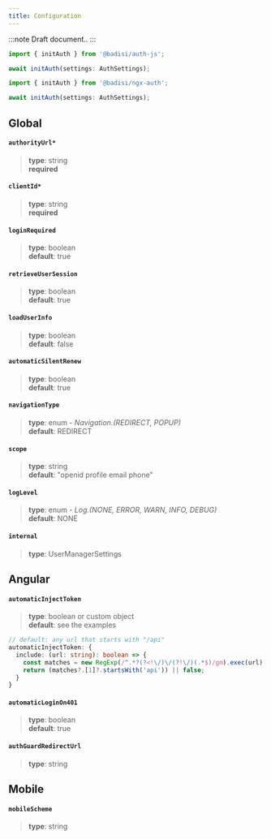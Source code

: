 ```yaml
---
title: Configuration
---
```




:::note
Draft document..
:::
<br/>

<Tabs>
<TabItem value="auth-js" label="VanillaJS" default>

```js
import { initAuth } from '@badisi/auth-js';

await initAuth(settings: AuthSettings);
```

</TabItem>
<TabItem value="ngx-auth" label="Angular">

```ts
import { initAuth } from '@badisi/ngx-auth';

await initAuth(settings: AuthSettings);
```

</TabItem>
</Tabs>


## Global

#### `authorityUrl*`
> **type**: string<br/>
> **required**

#### `clientId*`
> **type**: string<br/>
> **required**

#### `loginRequired`
> **type**: boolean<br/>
> **default**: true

#### `retrieveUserSession`
> **type**: boolean<br/>
> **default**: true

#### `loadUserInfo`
> **type**: boolean<br/>
> **default**: false

#### `automaticSilentRenew`
> **type**: boolean<br/>
> **default**: true

#### `navigationType`
> **type**: enum - *Navigation.(REDIRECT, POPUP)*<br/>
> **default**: REDIRECT

#### `scope`
> **type**: string<br/>
> **default**: "openid profile email phone"

#### `logLevel`
> **type**: enum - *Log.(NONE, ERROR, WARN, INFO, DEBUG)*<br/>
> **default**: NONE

#### `internal`
> **type**: UserManagerSettings<br/>


## Angular

#### `automaticInjectToken`
> **type**: boolean or custom object<br/>
> **default**: see the examples

```ts title="Examples"
// default: any url that starts with "/api"
automaticInjectToken: {
  include: (url: string): boolean => {
    const matches = new RegExp(/^.*?(?<!\/)\/(?!\/)(.*$)/gm).exec(url);
    return (matches?.[1]?.startsWith('api')) || false;
  }
}
```

#### `automaticLoginOn401`
> **type**: boolean<br/>
> **default**: true

#### `authGuardRedirectUrl`
> **type**: string<br/>


## Mobile

#### `mobileScheme`
> **type**: string<br/>
